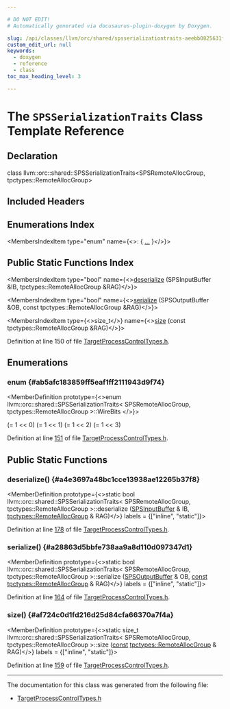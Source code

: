 ```yaml
---

# DO NOT EDIT!
# Automatically generated via docusaurus-plugin-doxygen by Doxygen.

slug: /api/classes/llvm/orc/shared/spsserializationtraits-aeebb0825631f820a39ab3fb25c6ed72
custom_edit_url: null
keywords:
  - doxygen
  - reference
  - class
toc_max_heading_level: 3

---
```





# The `SPSSerializationTraits` Class Template Reference

<DoxygenPage pluginConfig={pluginConfig}>



## Declaration

<CodeBlock>class llvm::orc::shared::SPSSerializationTraits&lt;SPSRemoteAllocGroup, tpctypes::RemoteAllocGroup&gt;</CodeBlock>

## Included Headers

<IncludesList>
<IncludesListItem
  filePath="llvm/ExecutionEngine/Orc/Shared/TargetProcessControlTypes.h"
  permalink="/docs/api/files/include/include/llvm/include/llvm/executionengine/include/llvm/executionengine/orc/include/llvm/executionengine/orc/shared/targetprocesscontroltypes-h"
  isLocal="true" />
</IncludesList>

## Enumerations Index

<MembersIndex>

<MembersIndexItem
  type="enum"
  name={<>:  &#123; <a href="#ab5afc183859ff5eaf1ff2111943d9f74">...</a> &#125;</>}>
</MembersIndexItem>

</MembersIndex>

## Public Static Functions Index

<MembersIndex>

<MembersIndexItem
  type="bool"
  name={<><a href="#a4e3697a48bc1cce13938ae12265b37f8">deserialize</a> (SPSInputBuffer &amp;IB, tpctypes::RemoteAllocGroup &amp;RAG)</>}>
</MembersIndexItem>

<MembersIndexItem
  type="bool"
  name={<><a href="#a28863d5bbfe738aa9a8d110d097347d1">serialize</a> (SPSOutputBuffer &amp;OB, const tpctypes::RemoteAllocGroup &amp;RAG)</>}>
</MembersIndexItem>

<MembersIndexItem
  type={<>size&#95;t</>}
  name={<><a href="#af724c0d1fd216d25d84cfa66370a7f4a">size</a> (const tpctypes::RemoteAllocGroup &amp;RAG)</>}>
</MembersIndexItem>

</MembersIndex>


Definition at line 150 of file <a href="/docs/api/files/include/include/llvm/include/llvm/executionengine/include/llvm/executionengine/orc/include/llvm/executionengine/orc/shared/targetprocesscontroltypes-h">TargetProcessControlTypes.h</a>.

<SectionDefinition>

## Enumerations

### enum  {#ab5afc183859ff5eaf1ff2111943d9f74}

<MemberDefinition
  prototype={<>enum llvm::orc::shared::SPSSerializationTraits&lt; SPSRemoteAllocGroup, tpctypes::RemoteAllocGroup &gt;::WireBits </>}>

<EnumerationList title="Enumeration values">

<Link id="ab5afc183859ff5eaf1ff2111943d9f74a2ce5fda6b18113dddb9576a7efd451d5" />
<EnumerationListItem name="ReadBit">
 (= 1 &lt;&lt; 0)
</EnumerationListItem>

<Link id="ab5afc183859ff5eaf1ff2111943d9f74abebf40a1a475349a2068e1dae0c282de" />
<EnumerationListItem name="WriteBit">
 (= 1 &lt;&lt; 1)
</EnumerationListItem>

<Link id="ab5afc183859ff5eaf1ff2111943d9f74ac021853661e320b30a3c6c1aae7340db" />
<EnumerationListItem name="ExecBit">
 (= 1 &lt;&lt; 2)
</EnumerationListItem>

<Link id="ab5afc183859ff5eaf1ff2111943d9f74ace1cd1e0ae92b04ddec51b1cadec9ced" />
<EnumerationListItem name="FinalizeBit">
 (= 1 &lt;&lt; 3)
</EnumerationListItem>

</EnumerationList>

Definition at line <a href="/docs/api/files/include/include/llvm/include/llvm/executionengine/include/llvm/executionengine/orc/include/llvm/executionengine/orc/shared/targetprocesscontroltypes-h/#l00151">151</a> of file <a href="/docs/api/files/include/include/llvm/include/llvm/executionengine/include/llvm/executionengine/orc/include/llvm/executionengine/orc/shared/targetprocesscontroltypes-h">TargetProcessControlTypes.h</a>.
</MemberDefinition>

</SectionDefinition>

<SectionDefinition>

## Public Static Functions

### deserialize() {#a4e3697a48bc1cce13938ae12265b37f8}

<MemberDefinition
  prototype={<>static bool llvm::orc::shared::SPSSerializationTraits&lt; SPSRemoteAllocGroup, tpctypes::RemoteAllocGroup &gt;::deserialize (<a href="/docs/api/classes/llvm/orc/shared/spsinputbuffer">SPSInputBuffer</a> &amp; IB, <a href="/docs/api/structs/llvm/orc/tpctypes/remoteallocgroup">tpctypes::RemoteAllocGroup</a> &amp; RAG)</>}
  labels = {["inline", "static"]}>

Definition at line <a href="/docs/api/files/include/include/llvm/include/llvm/executionengine/include/llvm/executionengine/orc/include/llvm/executionengine/orc/shared/targetprocesscontroltypes-h/#l00178">178</a> of file <a href="/docs/api/files/include/include/llvm/include/llvm/executionengine/include/llvm/executionengine/orc/include/llvm/executionengine/orc/shared/targetprocesscontroltypes-h">TargetProcessControlTypes.h</a>.
</MemberDefinition>

### serialize() {#a28863d5bbfe738aa9a8d110d097347d1}

<MemberDefinition
  prototype={<>static bool llvm::orc::shared::SPSSerializationTraits&lt; SPSRemoteAllocGroup, tpctypes::RemoteAllocGroup &gt;::serialize (<a href="/docs/api/classes/llvm/orc/shared/spsoutputbuffer">SPSOutputBuffer</a> &amp; OB, <a href="/docs/api/files/lib/lib/target/lib/target/aarch64/aarch64promoteconstant-cpp/#a90f8350fecae261c25be85d38b451bff">const</a> <a href="/docs/api/structs/llvm/orc/tpctypes/remoteallocgroup">tpctypes::RemoteAllocGroup</a> &amp; RAG)</>}
  labels = {["inline", "static"]}>

Definition at line <a href="/docs/api/files/include/include/llvm/include/llvm/executionengine/include/llvm/executionengine/orc/include/llvm/executionengine/orc/shared/targetprocesscontroltypes-h/#l00164">164</a> of file <a href="/docs/api/files/include/include/llvm/include/llvm/executionengine/include/llvm/executionengine/orc/include/llvm/executionengine/orc/shared/targetprocesscontroltypes-h">TargetProcessControlTypes.h</a>.
</MemberDefinition>

### size() {#af724c0d1fd216d25d84cfa66370a7f4a}

<MemberDefinition
  prototype={<>static size&#95;t llvm::orc::shared::SPSSerializationTraits&lt; SPSRemoteAllocGroup, tpctypes::RemoteAllocGroup &gt;::size (<a href="/docs/api/files/lib/lib/target/lib/target/aarch64/aarch64promoteconstant-cpp/#a90f8350fecae261c25be85d38b451bff">const</a> <a href="/docs/api/structs/llvm/orc/tpctypes/remoteallocgroup">tpctypes::RemoteAllocGroup</a> &amp; RAG)</>}
  labels = {["inline", "static"]}>

Definition at line <a href="/docs/api/files/include/include/llvm/include/llvm/executionengine/include/llvm/executionengine/orc/include/llvm/executionengine/orc/shared/targetprocesscontroltypes-h/#l00159">159</a> of file <a href="/docs/api/files/include/include/llvm/include/llvm/executionengine/include/llvm/executionengine/orc/include/llvm/executionengine/orc/shared/targetprocesscontroltypes-h">TargetProcessControlTypes.h</a>.
</MemberDefinition>

</SectionDefinition>

<hr/>

The documentation for this class was generated from the following file:

<ul>
<li><a href="/docs/api/files/include/include/llvm/include/llvm/executionengine/include/llvm/executionengine/orc/include/llvm/executionengine/orc/shared/targetprocesscontroltypes-h">TargetProcessControlTypes.h</a></li>
</ul>

</DoxygenPage>
